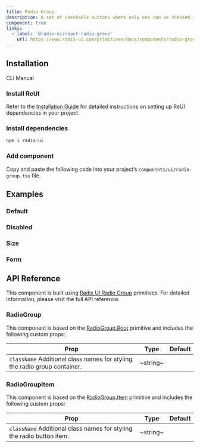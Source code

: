 ```yaml
---
title: Radio Group
description: A set of checkable buttons where only one can be checked at a time.
component: true
links:
  - label: '@radix-ui/react-radio-group'
    url: https://www.radix-ui.com/primitives/docs/components/radio-group
---
```


## Installation

<Tabs defaultValue="cli">

<TabsList>
  <TabsTrigger value="cli">CLI</TabsTrigger>
  <TabsTrigger value="manual">Manual</TabsTrigger>
</TabsList>

<TabsContent value="cli">
  <CliCommands name="radio-group" />
</TabsContent>

<TabsContent value="manual">    
<Steps>

### Install ReUI

Refer to the [Installation Guide](/docs/installation) for detailed instructions on setting up ReUI dependencies in your project.

### Install dependencies

```bash
npm i radix-ui
```

### Add component

Copy and paste the following code into your project’s `components/ui/radio-group.tsx` file.

<ComponentPreview name="radio-group" />

</Steps>

</TabsContent>

</Tabs>

## Examples

### Default

<ExamplePreview path="radio-group/default" />

### Disabled

<ExamplePreview path="radio-group/disabled" />

### Size

<ExamplePreview path="radio-group/size" />

### Form

<ExamplePreview path="radio-group/form" />

## API Reference

This component is built using [Radix UI Radio Group](https://www.radix-ui.com/primitives/docs/components/radio-group) primitives. For detailed information, please visit the full API reference.

### RadioGroup

This component is based on the [RadioGroup.Root](https://www.radix-ui.com/primitives/docs/components/radio-group#root) primitive and includes the following custom props:

| **Prop**                                                                                             | **Type** | **Default** |
| ---------------------------------------------------------------------------------------------------- | -------- | ----------- |
| `className` <PopoverInfo>Additional class names for styling the radio group container.</PopoverInfo> | ~string~ | <Na/>       |

### RadioGroupItem

This component is based on the [RadioGroup.Item](https://www.radix-ui.com/primitives/docs/components/radio-group#item) primitive and includes the following custom props:

| **Prop**                                                                                         | **Type** | **Default** |
| ------------------------------------------------------------------------------------------------ | -------- | ----------- |
| `className` <PopoverInfo>Additional class names for styling the radio button item.</PopoverInfo> | ~string~ | <Na/>       |
